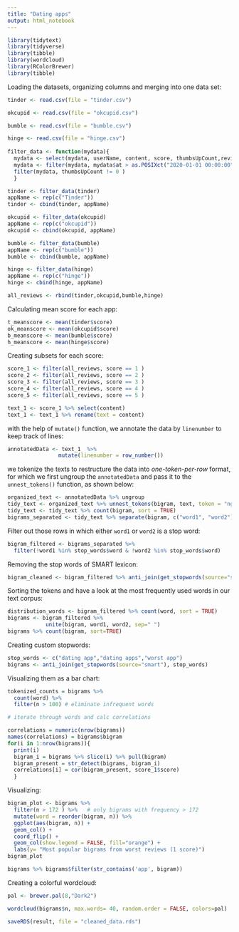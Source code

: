 ```yaml
---
title: "Dating apps"
output: html_notebook
---
```


```r
library(tidytext)
library(tidyverse)
library(tibble)
library(wordcloud)
library(RColorBrewer)
library(tibble)
```

Loading the datasets, organizing columns and merging into one data set: 
```r
tinder <- read.csv(file = "tinder.csv")

okcupid <- read.csv(file = "okcupid.csv")

bumble <- read.csv(file = "bumble.csv")

hinge <- read.csv(file = "hinge.csv")
  
filter_data <- function(mydata){
  mydata <- select(mydata, userName, content, score, thumbsUpCount,reviewCreatedVersion, at, replyContent)
  mydata <- filter(mydata, mydata$at > as.POSIXct("2020-01-01 00:00:00", tz="UTC")) 
  filter(mydata, thumbsUpCount != 0 )
  }

tinder <- filter_data(tinder)
appName <- rep(c("Tinder"))
tinder <- cbind(tinder, appName)

okcupid <- filter_data(okcupid)
appName <- rep(c("okcupid"))
okcupid <- cbind(okcupid, appName)

bumble <- filter_data(bumble)
appName <- rep(c("bumble"))
bumble <- cbind(bumble, appName)

hinge <- filter_data(hinge)
appName <- rep(c("hinge"))
hinge <- cbind(hinge, appName)

all_reviews <- rbind(tinder,okcupid,bumble,hinge)
```
Calculating mean score for each app:
```r
t_meanscore <- mean(tinder$score)
ok_meanscore <- mean(okcupid$score)
b_meanscore <- mean(bumble$score)
h_meanscore <- mean(hinge$score)
```
Creating subsets for each score:
```r
score_1 <- filter(all_reviews, score == 1 )
score_2 <- filter(all_reviews, score == 2 )
score_3 <- filter(all_reviews, score == 3 )
score_4 <- filter(all_reviews, score == 4 )
score_5 <- filter(all_reviews, score == 5 )

```
```r
text_1 <- score_1 %>% select(content)
text_1 <- text_1 %>% rename(text = content) 
```
with the help of `mutate()` function, we annotate the data by `linenumber` to keep track of lines:
```r
annotatedData <- text_1  %>%  
                mutate(linenumber = row_number())
```
we tokenize the texts to restructure the data into _one-token-per-row_ format, for which we first ungroup the `annotatedData` and pass it to the `unnest_tokens()` function, as shown below:
```r
organized_text <- annotatedData %>% ungroup
tidy_text <- organized_text %>% unnest_tokens(bigram, text, token = "ngrams", n = 2)
tidy_text <- tidy_text %>% count(bigram, sort = TRUE)
bigrams_separated <- tidy_text %>% separate(bigram, c("word1", "word2"), sep = " ")
```
Filter out those rows in which either `word1` or `word2` is a stop word:
```r
bigram_filtered <- bigrams_separated %>% 
  filter(!word1 %in% stop_words$word & !word2 %in% stop_words$word)
```
Removing the stop words of SMART lexicon: 
```r
bigram_cleaned <- bigram_filtered %>% anti_join(get_stopwords(source="smart"))
```
Sorting the tokens and have a look at the most frequently used words in our text corpus:
```r
distribution_words <- bigram_filtered %>% count(word, sort = TRUE)
bigrams <- bigram_filtered %>% 
            unite(bigram, word1, word2, sep=" ")
bigrams %>% count(bigram, sort=TRUE)
```
Creating custom stopwords:
```r
stop_words <- c("dating app","dating apps","worst app")
bigrams <- anti_join(get_stopwords(source="smart"), stop_words)
```
Visualizing them as a bar chart:
```r
tokenized_counts = bigrams %>% 
  count(word) %>% 
  filter(n > 100) # eliminate infrequent words

# iterate through words and calc correlations

correlations = numeric(nrow(bigrams))
names(correlations) = bigrams$bigram
for(i in 1:nrow(bigrams)){
  print(i)
  bigram_i = bigrams %>% slice(i) %>% pull(bigram)
  bigram_present = str_detect(bigrams, bigram_i)
  correlations[i] = cor(bigram_present, score_1$score)  
  }
```
Visualizing:
```r
bigram_plot <- bigrams %>%
  filter(n > 172 ) %>%   # only bigrams with frequency > 172
  mutate(word = reorder(bigram, n)) %>%
  ggplot(aes(bigram, n)) +
  geom_col() +
  coord_flip() +
  geom_col(show.legend = FALSE, fill="orange") +
  labs(y= "Most popular bigrams from worst reviews (1 score)")
bigram_plot

bigrams %>% bigrams$filter(str_contains('app', bigram))

```
Creating a colorful wordcloud:
```r
pal <- brewer.pal(8,"Dark2")

wordcloud(bigrams$n, max.words= 40, random.order = FALSE, colors=pal)
```
```r
saveRDS(result, file = "cleaned_data.rds")
```
